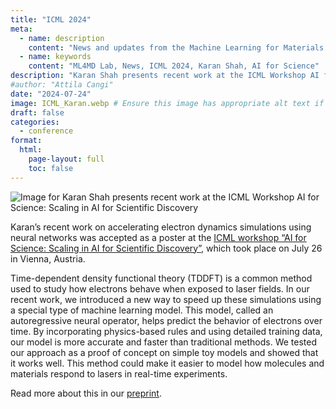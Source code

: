 ```yaml
---
title: "ICML 2024"
meta:
  - name: description
    content: "News and updates from the Machine Learning for Materials Design (ML4MD) Lab: ICML 2024."
  - name: keywords
    content: "ML4MD Lab, News, ICML 2024, Karan Shah, AI for Science"
description: "Karan Shah presents recent work at the ICML Workshop AI for Science: Scaling in AI for Scientific Discovery"
#author: "Attila Cangi"
date: "2024-07-24"
image: ICML_Karan.webp # Ensure this image has appropriate alt text if used directly in content
draft: false
categories:
  - conference
format:
  html:
    page-layout: full
    toc: false
---
```

![](ICML_Karan.webp){.news-thumbnail alt="Image for Karan Shah presents recent work at the ICML Workshop AI for Science: Scaling in AI for Scientific Discovery"}

Karan's recent work on accelerating electron dynamics simulations using neural networks was accepted as a poster at the [ICML workshop "AI for Science: Scaling in AI for Scientific Discovery"](https://icml.cc/virtual/2024/workshop/29973){target="_blank"}, which took place on July 26 in Vienna, Austria.

Time-dependent density functional theory (TDDFT) is a common method used to study how electrons behave when exposed to laser fields. In our recent work, we introduced a new way to speed up these simulations using a special type of machine learning model. This model, called an autoregressive neural operator, helps predict the behavior of electrons over time. By incorporating physics-based rules and using detailed training data, our model is more accurate and faster than traditional methods. We tested our approach as a proof of concept on simple toy models and showed that it works well. This method could make it easier to model how molecules and materials respond to lasers in real-time experiments.

Read more about this in our [preprint](https://doi.org/10.48550/arXiv.2407.09628){target="_blank"}.